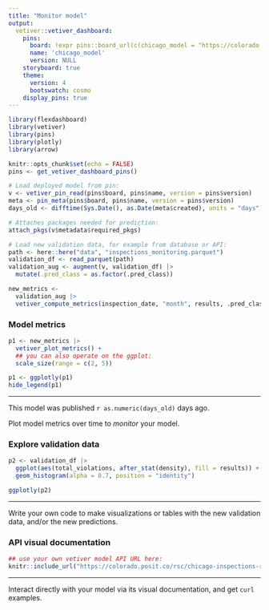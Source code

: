 ```yaml
---
title: "Monitor model"
output: 
  vetiver::vetiver_dashboard:
    pins:
      board: !expr pins::board_url(c(chicago_model = "https://colorado.posit.co/rsc/chicago-rstats-model-pin/"))
      name: 'chicago_model'
      version: NULL
    storyboard: true
    theme: 
      version: 4
      bootswatch: cosmo
    display_pins: true
---
```


```r
library(flexdashboard)
library(vetiver)
library(pins)
library(plotly)
library(arrow)

knitr::opts_chunk$set(echo = FALSE)
pins <- get_vetiver_dashboard_pins()
```

```r
# Load deployed model from pin:
v <- vetiver_pin_read(pins$board, pins$name, version = pins$version)
meta <- pin_meta(pins$board, pins$name, version = pins$version)
days_old <- difftime(Sys.Date(), as.Date(meta$created), units = "days")

# Attaches packages needed for prediction:
attach_pkgs(v$metadata$required_pkgs)
```

```r
# Load new validation data, for example from database or API:
path <- here::here("data", "inspections_monitoring.parquet")
validation_df <- read_parquet(path)
validation_aug <- augment(v, validation_df) |> 
  mutate(.pred_class = as.factor(.pred_class))

new_metrics <-
  validation_aug |>
  vetiver_compute_metrics(inspection_date, "month", results, .pred_class)
```


### Model metrics

```r
p1 <- new_metrics |>
  vetiver_plot_metrics() + 
  ## you can also operate on the ggplot:
  scale_size(range = c(2, 5))

p1 <- ggplotly(p1)
hide_legend(p1)
```

***

This model was published `r as.numeric(days_old)` days ago.

Plot model metrics over time to *monitor* your model.

### Explore validation data

```r
p2 <- validation_df |> 
  ggplot(aes(total_violations, after_stat(density), fill = results)) +
  geom_histogram(alpha = 0.7, position = "identity")

ggplotly(p2)
```


***

Write your own code to make visualizations or tables with the new validation data, and/or the new predictions.

### API visual documentation

```r
## use your own vetiver model API URL here:
knitr::include_url("https://colorado.posit.co/rsc/chicago-inspections-rstats/", height = "600px")
```

***

Interact directly with your model via its visual documentation, and get `curl` examples.

